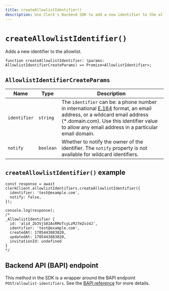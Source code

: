 ```yaml
---
title: createAllowlistIdentifier()
description: Use Clerk's Backend SDK to add a new identifier to the allowlist.
---
```


# `createAllowlistIdentifier()`

Adds a new identifier to the allowlist.

```tsx
function createAllowlistIdentifier: (params: AllowlistIdentifierCreateParams) => Promise<AllowlistIdentifier>;
```

## `AllowlistIdentifierCreateParams`

| Name | Type | Description |
| --- | --- | --- |
| `identifier` | `string` | The `identifier` can be: a phone number in international [E.164](https://en.wikipedia.org/wiki/E.164) format, an email address, or a wildcard email address (*.domain.com). Use this identifier value to allow any email address in a particular email domain. |
| `notify` | `boolean` | Whether to notify the owner of the identifier. The `notify` property is not available for wildcard identifiers. |

## `createAllowlistIdentifier()` example

```tsx
const response = await clerkClient.allowlistIdentifiers.createAllowlistIdentifier({
  identifier: 'test@example.com',
  notify: false,
});

console.log(response);
/*
_AllowlistIdentifier {
  id: 'alid_2b3VjS02AsRMoTcyLzMJ7mZvz4J',
  identifier: 'test@example.com',
  createdAt: 1705443883820,
  updatedAt: 1705443883820,
  invitationId: undefined
}
*/
```

## Backend API (BAPI) endpoint

This method in the SDK is a wrapper around the BAPI endpoint `POST/allowlist-identifiers`. See the [BAPI reference](https://clerk.com/docs/reference/backend-api/tag/Allow-list-Block-list#operation/CreateAllowlistIdentifier) for more details.